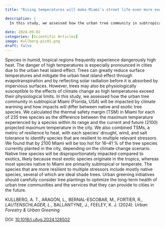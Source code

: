 ---
title: "Rising temperatures will make Miami’s street life even more exotic"

description: |
  In this study, we assessed how the urban tree community in subtropical Miami (Florida, USA) will be impacted by climate warming and how impacts will differ between native and exotic tree species.
  
date: 2024-09-02
categories: [Scientific Articles]
image: Kullberg-pic01.png
draft: false
---


Species in humid, tropical regions frequently experience dangerously high heat. The danger of high temperatures is especially pronounced in cities due to the urban heat island effect. Trees can greatly reduce surface temperatures and mitigate the urban heat island effect through evapotranspiration and by reflecting solar radiation before it is absorbed by impervious surfaces. However, trees may also be physiologically susceptible to the effects of climate change as high temperatures exceed their physiological limits. In this study, we assessed how the urban tree community in subtropical Miami (Florida, USA) will be impacted by climate warming and how impacts will differ between native and exotic tree species. We calculated the thermal safety margin (TSM) in Miami for each of 235 tree species as the difference between the maximum temperature experienced by a species within its range and the current and future (2100) projected maximum temperature in the city. We also combined TSMs, a metric of resilience to heat, with each species’ drought, wind, and salt tolerance to identify species that are resilient to multiple relevant stressors. We found that by 2100 Miami will be too hot for 16–41 % of the tree species currently planted in the city, depending on the climate change scenario. Native tree species will be disproportionately impacted compared to exotics, likely because most exotic species originate in the tropics, whereas most species native to Miami are primarily subtropical or temperate. The species that are more resilient to multiple stressors include mostly native species, several of which are ideal shade trees. Urban greening initiatives should carefully consider tree plantings to optimize the long-term health of urban tree communities and the services that they can provide to cities in the future.


KULLBERG, A. T., ARAGÓN, L., BERNAL-ESCOBAR, M., FORTIER, R., *LAUTENSCHLAGER, L.*, BALLANTYNE, J., FEELEY, K. J. (2024). *Urban Forestry & Urban Greening*

DOI: [10.1016/j.ufug.2024.128502](https://doi.org/10.1016/j.ufug.2024.128502)
